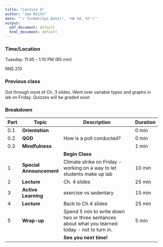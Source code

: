 ```yaml
---
title: "Lecture 4"
author: "Joe Roith"
date: "`r format(Sys.Date(), '%B %d, %Y')`"
output:
  pdf_document: default
  html_document: default
---
```



### Time/Location

Tuesday: 11:45 - 1:10 PM (85 min)

RNS 210

### Previous class

Got through most of Ch. 3 slides. Went over variable types and graphs in lab on Friday. Quizzes will be graded soon


### Breakdown

| Part | Topic | Description | Duration |
| ---- | ---------------- | ------------------------------- | ---------- |
| 0.1 | **Orientation** |  | 0 min |
| 0.2 | **QOD**| How is a poll conducted? | 0 min |
| 0.3 | **Mindfulness** | | 1 min |
| | | **Begin Class** |
| 1 | **Special Announcement** | Climate strike on Friday - working on a way to let students make up lab | 10 min |
| 2 | **Lecture** | Ch. 4 slides | 25 min |
| 3 | **Active Learning** | exercise vs sedentary | 15 min |
| 4 | **Lecture** | Back to Ch 4 slides| 25 min|
| 5 | **Wrap-up**| Spend 5 min to write down two or three sentances about what you learned today - not to turn in. | 5 min |
| | | **See you next time!** |







